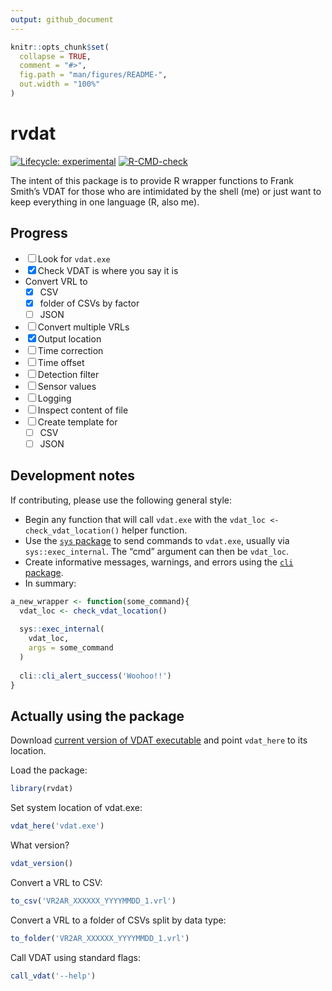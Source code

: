 ```yaml
---
output: github_document
---
```


<!-- README.md is generated from README.Rmd. Please edit that file -->

```r
knitr::opts_chunk$set( 
  collapse = TRUE,
  comment = "#>",
  fig.path = "man/figures/README-",
  out.width = "100%"
)
```

# rvdat

<!-- badges: start -->
[![Lifecycle: experimental](https://img.shields.io/badge/lifecycle-experimental-orange.svg)](https://lifecycle.r-lib.org/articles/stages.html#experimental)
[![R-CMD-check](https://github.com/mhpob/rvdat/actions/workflows/R-CMD-check.yaml/badge.svg)](https://github.com/mhpob/rvdat/actions/workflows/R-CMD-check.yaml)
<!-- badges: end -->

The intent of this package is to provide R wrapper functions to Frank Smith's VDAT for those who are intimidated by the shell (me) or just want to keep everything in one language (R, also me).

## Progress
-   [ ] Look for `vdat.exe`
-   [X] Check VDAT is where you say it is
-   Convert VRL to
    -   [X] CSV
    -   [X] folder of CSVs by factor
    -   [ ] JSON
-   [ ] Convert multiple VRLs
-   [X] Output location
-   [ ] Time correction
-   [ ] Time offset
-   [ ] Detection filter
-   [ ] Sensor values
-   [ ] Logging
-   [ ] Inspect content of file
-   [ ] Create template for
    -   [ ] CSV
    -   [ ] JSON

## Development notes
If contributing, please use the following general style:

-   Begin any function that will call `vdat.exe` with the `vdat_loc <- check_vdat_location()` helper function.
-   Use the [`sys` package](https://jeroen.r-universe.dev/sys) to send commands to `vdat.exe`, usually via `sys::exec_internal`. The "cmd" argument can then be `vdat_loc`.
-   Create informative messages, warnings, and errors using the [`cli` package](https://cli.r-lib.org/).
-   In summary:

```r
a_new_wrapper <- function(some_command){
  vdat_loc <- check_vdat_location()
  
  sys::exec_internal(
    vdat_loc,
    args = some_command
  )
  
  cli::cli_alert_success('Woohoo!!')
}
```


## Actually using the package

Download [current version of VDAT executable](https://gitlab.oceantrack.org/otndc/vdat-working-group) and point `vdat_here` to its location.

Load the package:
```r
library(rvdat)
```

Set system location of vdat.exe:
```r
vdat_here('vdat.exe')
```

What version?
```r
vdat_version()
```

Convert a VRL to CSV:
```r
to_csv('VR2AR_XXXXXX_YYYYMMDD_1.vrl')
```

Convert a VRL to a folder of CSVs split by data type:
```r
to_folder('VR2AR_XXXXXX_YYYYMMDD_1.vrl')
```

Call VDAT using standard flags:
```r
call_vdat('--help')
```

